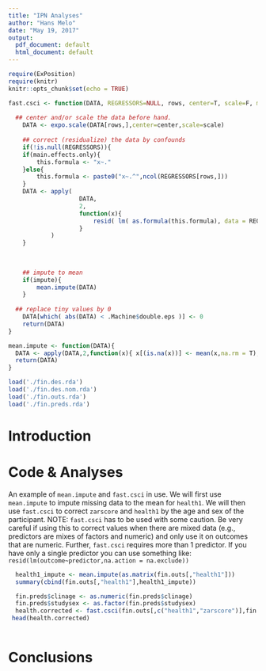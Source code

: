 ```yaml
---
title: "IPN Analyses"
author: "Hans Melo"
date: "May 19, 2017"
output:
  pdf_document: default
  html_document: default
---
```


```r
require(ExPosition)
require(knitr)
knitr::opts_chunk$set(echo = TRUE)

fast.csci <- function(DATA, REGRESSORS=NULL, rows, center=T, scale=F, main.effects.only=F, impute=T){
	
  ## center and/or scale the data before hand.
	DATA <- expo.scale(DATA[rows,],center=center,scale=scale)
	
	## correct (residualize) the data by confounds
	if(!is.null(REGRESSORS)){
  	if(main.effects.only){
  		this.formula <- "x~."
  	}else{
  		this.formula <- paste0("x~.^",ncol(REGRESSORS[rows,]))
  	}	  
  	DATA <- apply(
  					DATA,
  					2,
  					function(x){ 
  						resid( lm( as.formula(this.formula), data = REGRESSORS[rows,], na.action = na.exclude) )
  					}
  			)
	}
	
	
	
	## impute to mean
	if(impute){
		mean.impute(DATA)
	}
	
  ## replace tiny values by 0
	DATA[which( abs(DATA) < .Machine$double.eps )] <- 0	
	return(DATA)
}

mean.impute <- function(DATA){
  DATA <- apply(DATA,2,function(x){ x[(is.na(x))] <- mean(x,na.rm = T); x })
  return(DATA)
}

load('./fin.des.rda')
load('./fin.des.nom.rda')
load('./fin.outs.rda')
load('./fin.preds.rda')
```


# Introduction 

# Code & Analyses

An example of `mean.impute` and `fast.csci` in use. We will first use `mean.impute` to impute missing data to the mean for `health1`. We will then use `fast.csci` to correct `zarscore` and `health1` by the age and sex of the participant. NOTE: `fast.csci` has to be used with some caution. Be very careful if using this to correct values when there are mixed data (e.g., predictors are mixes of factors and numeric) and only use it on outcomes that are numeric. Further, `fast.csci` requires more than 1 predictor. If you have only a single predictor you can use something like: `resid(lm(outcome~predictor,na.action = na.exclude))`

```r

  health1_impute <- mean.impute(as.matrix(fin.outs[,"health1"]))
  summary(cbind(fin.outs[,"health1"],health1_impute))

  fin.preds$clinage <- as.numeric(fin.preds$clinage)
  fin.preds$studysex <- as.factor(fin.preds$studysex)
  health.corrected <- fast.csci(fin.outs[,c("health1","zarscore")],fin.preds[,c("clinage","studysex")],rownames(fin.preds),T,F,T,T)
 head(health.corrected)
 
```

# Conclusions